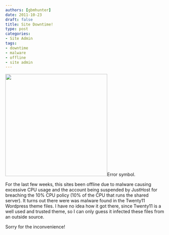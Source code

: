 ```yaml
---
authors: [gbmhunter]
date: 2011-10-23
draft: false
title: Site Downtime!
type: post
categories:
- Site Admin
tags:
- downtime
- malware
- offline
- site admin
---
```




<Image src={error} width="320px">Error symbol.</Image>

For the last few weeks, this sites been offline due to malware causing excessive CPU usage and the account being suspended by JustHost for breaching the 10% CPU policy (10% of the CPU that runs the shared server). It turns out there were was malware found in the Twenty11 Wordpress theme files. I have no idea how it got there, since Twenty11 is a well used and trusted theme, so I can only guess it infected these files from an outside source.

Sorry for the inconvenience!
